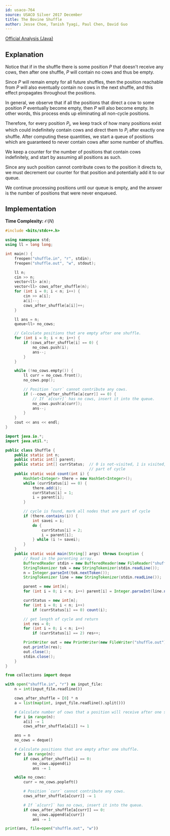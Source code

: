 ```yaml
---
id: usaco-764
source: USACO Silver 2017 December
title: The Bovine Shuffle
author: Jesse Choe, Tanish Tyagi, Paul Chen, David Guo
---
```


[Official Analysis (Java)](http://www.usaco.org/current/data/sol_shuffle_silver_dec17.html)

## Explanation

Notice that if in the shuffle there is some position $P$ that doesn't receive any cows, then after one shuffle, $P$ will contain no cows and thus be empty.

Since $P$ will remain empty for all future shuffles,
then the position reachable from $P$ will also eventually contain no cows in the next shuffle,
and this effect propagates throughout the positions.

In general, we observe that if all the positions that direct a cow to some position $P$ eventually become empty, then $P$ will also become empty.
In other words, this process ends up eliminating all non-cycle positions.

Therefore, for every position $P_i$, we keep track of how many positions exist which could indefinitely contain cows
and direct them to $P_i$ after exactly one shuffle.
After computing these quantities, we start a queue of positions which are guaranteed to never contain cows after some number of shuffles.

We keep a counter for the number of positions that contain cows indefinitely, and start by assuming all positions as such.

Since any such position cannot contribute cows to the position it directs to,
we must decrement our counter for that position and potentially add it to our queue.

We continue processing positions until our queue is empty, and the answer is the number of positions that were never enqueued.

## Implementation

**Time Complexity:** $\mathcal{O}(N)$

<LanguageSection>
<CPPSection>

```cpp
#include <bits/stdc++.h>

using namespace std;
using ll = long long;

int main() {
	freopen("shuffle.in", "r", stdin);
	freopen("shuffle.out", "w", stdout);

	ll n;
	cin >> n;
	vector<ll> a(n);
	vector<ll> cows_after_shuffle(n);
	for (int i = 0; i < n; i++) {
		cin >> a[i];
		a[i]--;
		cows_after_shuffle[a[i]]++;
	}

	ll ans = n;
	queue<ll> no_cows;

	// Calculate positions that are empty after one shuffle.
	for (int i = 0; i < n; i++) {
		if (cows_after_shuffle[i] == 0) {
			no_cows.push(i);
			ans--;
		}
	}

	while (!no_cows.empty()) {
		ll curr = no_cows.front();
		no_cows.pop();

		// Position `curr` cannot contribute any cows.
		if (--cows_after_shuffle[a[curr]] == 0) {
			// If `a[curr]` has no cows, insert it into the queue.
			no_cows.push(a[curr]);
			ans--;
		}
	}
	cout << ans << endl;
}
```

</CPPSection>
<JavaSection>

```java
import java.io.*;
import java.util.*;

public class Shuffle {
	public static int n;
	public static int[] parent;
	public static int[] currStatus;  // 0 is not-visited, 1 is visited, 2 is
	                                 // part of cycle
	public static void count(int i) {
		HashSet<Integer> there = new HashSet<Integer>();
		while (currStatus[i] == 0) {
			there.add(i);
			currStatus[i] = 1;
			i = parent[i];
		}

		// cycle is found, mark all nodes that are part of cycle
		if (there.contains(i)) {
			int savei = i;
			do {
				currStatus[i] = 2;
				i = parent[i];
			} while (i != savei);
		}
	}
	public static void main(String[] args) throws Exception {
		// Read in the parenting array.
		BufferedReader stdin = new BufferedReader(new FileReader("shuffle.in"));
		StringTokenizer tok = new StringTokenizer(stdin.readLine());
		n = Integer.parseInt(tok.nextToken());
		StringTokenizer line = new StringTokenizer(stdin.readLine());

		parent = new int[n];
		for (int i = 0; i < n; i++) parent[i] = Integer.parseInt(line.nextToken()) - 1;

		currStatus = new int[n];
		for (int i = 0; i < n; i++)
			if (currStatus[i] == 0) count(i);

		// get length of cycle and return
		int res = 0;
		for (int i = 0; i < n; i++)
			if (currStatus[i] == 2) res++;

		PrintWriter out = new PrintWriter(new FileWriter("shuffle.out"));
		out.println(res);
		out.close();
		stdin.close();
	}
}
```

</JavaSection>
<PySection>

```py
from collections import deque

with open("shuffle.in", "r") as input_file:
	n = int(input_file.readline())

	cows_after_shuffle = [0] * n
	a = list(map(int, input_file.readline().split()))

	# Calculate number of cows that a position will receive after one shuffle.
	for i in range(n):
		a[i] -= 1
		cows_after_shuffle[a[i]] += 1

	ans = n
	no_cows = deque()

	# Calculate positions that are empty after one shuffle.
	for i in range(n):
		if cows_after_shuffle[i] == 0:
			no_cows.append(i)
			ans -= 1

	while no_cows:
		curr = no_cows.popleft()

		# Position `curr` cannot contribute any cows.
		cows_after_shuffle[a[curr]] -= 1

		# If `a[curr]` has no cows, insert it into the queue.
		if cows_after_shuffle[a[curr]] == 0:
			no_cows.append(a[curr])
			ans -= 1

print(ans, file=open("shuffle.out", "w"))
```

</PySection>
</LanguageSection>
